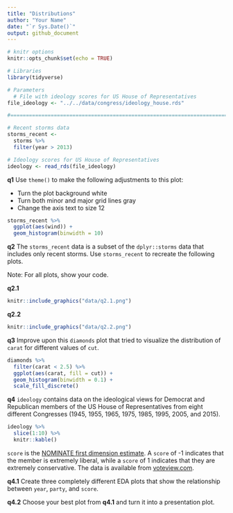 ```yaml
---
title: "Distributions"
author: "Your Name"
date: "`r Sys.Date()`"
output: github_document
---
```


```r
# knitr options
knitr::opts_chunk$set(echo = TRUE)
```

```r
# Libraries
library(tidyverse)

# Parameters
  # File with ideology scores for US House of Representatives
file_ideology <- "../../data/congress/ideology_house.rds"

#===============================================================================

# Recent storms data
storms_recent <-
  storms %>% 
  filter(year > 2013)

# Ideology scores for US House of Representatives
ideology <- read_rds(file_ideology)
```

__q1__ Use `theme()` to make the following adjustments to this plot:

* Turn the plot background white
* Turn both minor and major grid lines gray
* Change the axis text to size 12

```r
storms_recent %>% 
  ggplot(aes(wind)) +
  geom_histogram(binwidth = 10)
```


__q2__ The `storms_recent` data is a subset of the `dplyr::storms` data that includes only recent storms. Use `storms_recent` to recreate the following plots. 

Note: For all plots, show your code.

__q2.1__

```r
knitr::include_graphics("data/q2.1.png")
```


__q2.2__

```r
knitr::include_graphics("data/q2.2.png")
```


__q3__ Improve upon this `diamonds` plot that tried to visualize the distribution of `carat` for different values of `cut`.

```r
diamonds %>% 
  filter(carat < 2.5) %>% 
  ggplot(aes(carat, fill = cut)) + 
  geom_histogram(binwidth = 0.1) +
  scale_fill_discrete()
```


__q4__ `ideology` contains data on the ideological views for Democrat and Republican  members of the US House of Representatives from eight different Congresses (1945, 1955, 1965, 1975, 1985, 1995, 2005, and 2015). 

```r
ideology %>% 
  slice(1:10) %>% 
  knitr::kable()
```

`score` is the [NOMINATE first dimension estimate](https://en.wikipedia.org/wiki/NOMINATE_(scaling_method)). A `score` of -1 indicates that the member is extremely liberal, while a `score` of 1 indicates that they are extremely conservative. The data is available from [voteview.com](https://voteview.com/data).

__q4.1__ Create three completely different EDA plots that show the relationship between `year`, `party`, and `score`.

__q4.2__ Choose your best plot from __q4.1__ and turn it into a presentation plot.

<!-- Use following chunk for plot. -->

```r

```

<!-- notes-link -->
